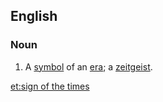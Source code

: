 ==English==

===Noun===
{{en-noun|sg=[[sign]] of the [[times]]|signs of the times}}

# {{idiomatic}} A [[symbol]] of an [[era]]; a [[zeitgeist]].

[[et:sign of the times]]